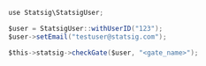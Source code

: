 ```java
use Statsig\StatsigUser;

$user = StatsigUser::withUserID("123");
$user->setEmail("testuser@statsig.com");

$this->statsig->checkGate($user, "<gate_name>");
```
